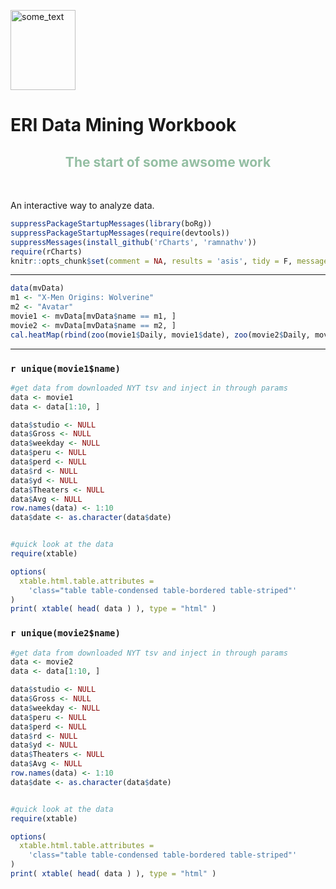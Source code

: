 <img src="https://secure.gravatar.com/avatar/2fa0fe61a78ecbeb22c72778420443f9?s=400&d=https://a248.e.akamai.net/assets.github.com%2Fimages%2Fgravatars%2Fgravatar-user-420.png" alt="some_text" width="104" height="128">

# ERI Data Mining Workbook
<h2 style="color:rgb(148, 190, 163);text-align:center"> The start of some awsome work</h2>
<br/>

An interactive way to analyze data.

```r
suppressPackageStartupMessages(library(boRg))
suppressPackageStartupMessages(require(devtools))
suppressMessages(install_github('rCharts', 'ramnathv'))
require(rCharts)
knitr::opts_chunk$set(comment = NA, results = 'asis', tidy = F, message = F)

```


---

```r
data(mvData)
m1 <- "X-Men Origins: Wolverine"
m2 <- "Avatar"
movie1 <- mvData[mvData$name == m1, ]
movie2 <- mvData[mvData$name == m2, ]
cal.heatMap(rbind(zoo(movie1$Daily, movie1$date), zoo(movie2$Daily, movie2$date)))
```
---
### `r unique(movie1$name)`

```r
#get data from downloaded NYT tsv and inject in through params
data <- movie1
data <- data[1:10, ]

data$studio <- NULL
data$Gross <- NULL
data$weekday <- NULL
data$peru <- NULL
data$perd <- NULL
data$rd <- NULL
data$yd <- NULL
data$Theaters <- NULL
data$Avg <- NULL
row.names(data) <- 1:10
data$date <- as.character(data$date)


#quick look at the data
require(xtable)

options(
  xtable.html.table.attributes = 
    'class="table table-condensed table-bordered table-striped"'
)
print( xtable( head( data ) ), type = "html" )
```
### `r unique(movie2$name)`
```r
#get data from downloaded NYT tsv and inject in through params
data <- movie2
data <- data[1:10, ]

data$studio <- NULL
data$Gross <- NULL
data$weekday <- NULL
data$peru <- NULL
data$perd <- NULL
data$rd <- NULL
data$yd <- NULL
data$Theaters <- NULL
data$Avg <- NULL
row.names(data) <- 1:10
data$date <- as.character(data$date)


#quick look at the data
require(xtable)

options(
  xtable.html.table.attributes = 
    'class="table table-condensed table-bordered table-striped"'
)
print( xtable( head( data ) ), type = "html" )


```